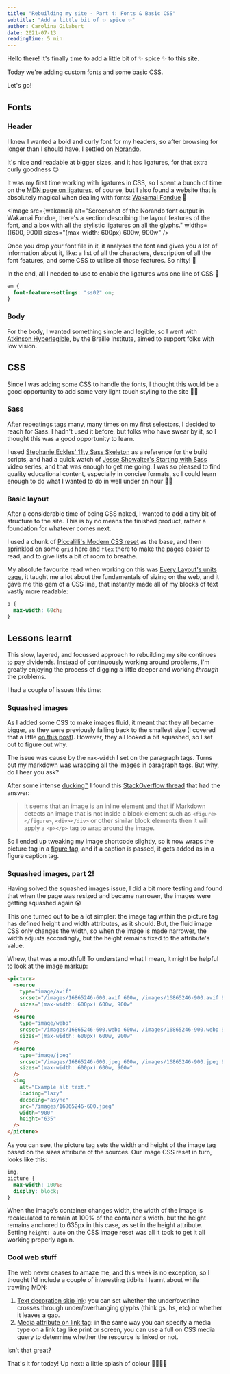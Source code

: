 ```yaml
---
title: "Rebuilding my site - Part 4: Fonts & Basic CSS"
subtitle: "Add a little bit of ✨ spice ✨"
author: Carolina Gilabert
date: 2021-07-13
readingTime: 5 min
---
```



Hello there! It's finally time to add a little bit of ✨ spice ✨ to this site.

Today we're adding custom fonts and some basic CSS.

Let's go!

## Fonts

### Header

I knew I wanted a bold and curly font for my headers, so after browsing for longer than I should have, I settled on [Norando](https://www.myfonts.com/fonts/larin-type-co/norando/).

It's nice and readable at bigger sizes, and it has ligatures, for that extra curly goodness 😌

It was my first time working with ligatures in CSS, so I spent a bunch of time on the [MDN page on ligatures](https://developer.mozilla.org/en-US/docs/Web/CSS/font-variant-ligatures), of course, but I also found a website that is absolutely magical when dealing with fonts: [Wakamai Fondue](https://wakamaifondue.com/) 🧀

<Image
  src={wakamai}
  alt="Screenshot of the Norando font output in Wakamai Fondue, there's a section describing the layout features of the font, and a box with all the stylistic ligatures on all the glyphs."
  widths={[600, 900]}
  sizes="(max-width: 600px) 600w, 900w"
/>

Once you drop your font file in it, it analyses the font and gives you a lot of information about it, like: a list of all the characters, description of all the font features, and some CSS to utilise all those features. So nifty! 🌟

In the end, all I needed to use to enable the ligatures was one line of CSS 🤩

```css
em {
  font-feature-settings: "ss02" on;
}
```

### Body

For the body, I wanted something simple and legible, so I went with [Atkinson Hyperlegible](https://brailleinstitute.org/freefont), by the Braille Institute, aimed to support folks with low vision.

## CSS

Since I was adding some CSS to handle the fonts, I thought this would be a good opportunity to add some very light touch styling to the site 💅🏼

### Sass

After repeatings tags many, many times on my first selectors, I decided to reach for Sass. I hadn't used it before, but folks who have swear by it, so I thought this was a good opportunity to learn.

I used [Stephanie Eckles' 11ty Sass Skeleton](https://github.com/5t3ph/11ty-sass-skeleton) as a reference for the build scripts, and had a quick watch of [Jesse Showalter's Starting with Sass](https://www.youtube.com/watch?v=Rnxyf6Vyqiw) video series, and that was enough to get me going. I was so pleased to find quality educational content, especially in concise formats, so I could learn enough to do what I wanted to do in well under an hour 🙌🏼

### Basic layout

After a considerable time of being CSS naked, I wanted to add a tiny bit of structure to the site. This is by no means the finished product, rather a foundation for whatever comes next.

I used a chunk of [Piccalilli's Modern CSS reset](https://piccalil.li/blog/a-modern-css-reset/) as the base, and then sprinkled on some `grid` here and `flex` there to make the pages easier to read, and to give lists a bit of room to breathe.

My absolute favourite read when working on this was [Every Layout's units page](https://every-layout.dev/rudiments/units/), it taught me a lot about the fundamentals of sizing on the web, and it gave me this gem of a CSS line, that instantly made all of my blocks of text vastly more readable:

```css
p {
  max-width: 60ch;
}
```

## Lessons learnt

This slow, layered, and focussed approach to rebuilding my site continues to pay dividends. Instead of continuously working around problems, I'm greatly enjoying the process of digging a little deeper and working _through_ the problems.

I had a couple of issues this time:

### Squashed images

As I added some CSS to make images fluid, it meant that they all became bigger, as they were previously falling back to the smallest size (I covered that a little [on this post](https://carol.gg/blog/site-rebuild-eleventy/)). However, they all looked a bit squashed, so I set out to figure out why.

The issue was cause by the `max-width` I set on the paragraph tags. Turns out my markdown was wrapping all the images in paragraph tags. But why, do I hear you ask?

After some intense [ducking™️](https://twitter.com/CarolSaysThings/status/1383366876357545998?s=20) I found this [StackOverflow thread](https://stackoverflow.com/questions/30590367/jekyll-markdown-compiling-images-with-paragraph-tags) that had the answer:

> It seems that an image is an inline element and that if Markdown detects an image that is not inside a block element such as `<figure></figure>`, `<div></div>` or other similar block elements then it will apply a `<p></p>` tag to wrap around the image.

So I ended up tweaking my image shortcode slightly, so it now wraps the picture tag in a [figure tag](https://developer.mozilla.org/en-US/docs/Web/HTML/Element/figure), and if a caption is passed, it gets added as in a figure caption tag.

### Squashed images, part 2!

Having solved the squashed images issue, I did a bit more testing and found that when the page was resized and became narrower, the images were getting squashed again 😰

This one turned out to be a lot simpler: the image tag within the picture tag has defined height and width attributes, as it should. But, the fluid image CSS only changes the width, so when the image is made narrower, the width adjusts accordingly, but the height remains fixed to the attribute's value.

Whew, that was a mouthful! To understand what I mean, it might be helpful to look at the image markup:

```html
<picture>
  <source
    type="image/avif"
    srcset="/images/16865246-600.avif 600w, /images/16865246-900.avif 900w"
    sizes="(max-width: 600px) 600w, 900w"
  />
  <source
    type="image/webp"
    srcset="/images/16865246-600.webp 600w, /images/16865246-900.webp 900w"
    sizes="(max-width: 600px) 600w, 900w"
  />
  <source
    type="image/jpeg"
    srcset="/images/16865246-600.jpeg 600w, /images/16865246-900.jpeg 900w"
    sizes="(max-width: 600px) 600w, 900w"
  />
  <img
    alt="Example alt text."
    loading="lazy"
    decoding="async"
    src="/images/16865246-600.jpeg"
    width="900"
    height="635"
  />
</picture>
```

As you can see, the picture tag sets the width and height of the image tag based on the sizes attribute of the sources. Our image CSS reset in turn, looks like this:

```css
img,
picture {
  max-width: 100%;
  display: block;
}
```

When the image's container changes width, the width of the image is recalculated to remain at 100% of the container's width, but the height remains anchored to 635px in this case, as set in the height attribute.
Setting `height: auto` on the CSS image reset was all it took to get it all working properly again.

### Cool web stuff

The web never ceases to amaze me, and this week is no exception, so I thought I'd include a couple of interesting tidbits I learnt about while trawling MDN:

1. [Text decoration skip ink](https://developer.mozilla.org/en-US/docs/Web/CSS/text-decoration-skip-ink): you can set whether the under/overline crosses through under/overhanging glyphs (think gs, hs, etc) or whether it leaves a gap.
2. [Media attribute on link tag](https://developer.mozilla.org/en-US/docs/Web/HTML/Element/link#attr-media): in the same way you can specify a media type on a link tag like print or screen, you can use a full on CSS media query to determine whether the resource is linked or not.

Isn't that great?

That's it for today! Up next: a little splash of colour 👩🏼‍🎨🎨
